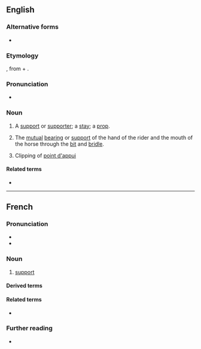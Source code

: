 ==English==

===Alternative forms===
* {{l|en|appuy}} <!--verb only?-->

===Etymology===
{{bor|en|fr|appui}}, from {{der|en|la|ad}} + {{m|la|podium||foothold}}.

===Pronunciation===
* {{IPA|en|/əˈpwiː/}}

===Noun===
{{en-noun|s|appuies}}

# {{lb|en|obsolete}} A [[support]] or [[supporter]]; a [[stay]]; a [[prop]].
# {{lb|en|horse-riding|obsolete}} The [[mutual]] [[bearing]] or [[support]] of the hand of the rider and the mouth of the horse through the [[bit]] and [[bridle]].
# Clipping of [[point d'appui]]
====Related terms====
* {{l|en|point d'appui}}


{{Webster 1913}}

----

==French==

===Pronunciation===
* {{fr-IPA}}
* {{audio|fr|Fr-appui.ogg|audio}}

===Noun===
{{fr-noun|m}}

# [[support]]

====Derived terms====
{{col3|fr
|à l'appui
|appui de fenêtre
}}

====Related terms====
* {{l|fr|appuyer}}

===Further reading===
* {{R:TLFi}}